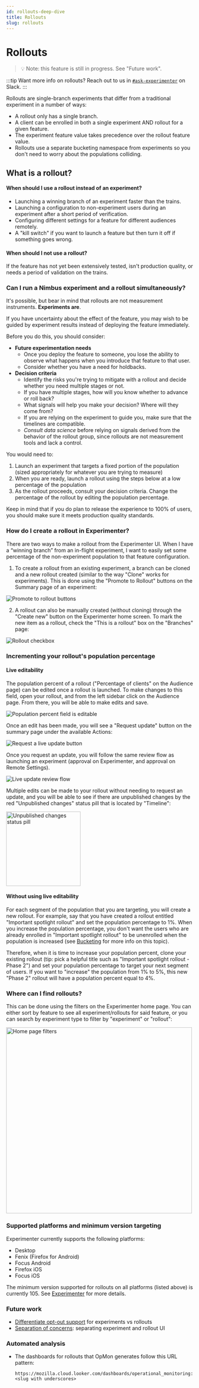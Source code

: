 ```yaml
---
id: rollouts-deep-dive
title: Rollouts
slug: rollouts
---
```


# Rollouts

> 💡  Note: this feature is still in progress. See "Future work".

:::tip
Want more info on rollouts?
Reach out to us in [`#ask-experimenter`](https://mozilla.slack.com/archives/CF94YGE03) on Slack. 
:::

Rollouts are single-branch experiments that differ from a traditional experiment in a number of ways: 
- A rollout only has a single branch.
- A client can be enrolled in both a single experiment AND rollout for a given feature.
- The experiment feature value takes precedence over the rollout feature value.
- Rollouts use a separate bucketing namespace from experiments so you don't need to worry about the populations colliding.

## What is a rollout?

#### When should I use a rollout instead of an experiment?

- Launching a winning branch of an experiment faster than the trains.
- Launching a configuration to non-experiment users during an experiment after a short period of verification.
- Configuring different settings for a feature for different audiences remotely.
- A "kill switch" if you want to launch a feature but then turn it off if something goes wrong.

#### When should I not use a rollout?

If the feature has not yet been extensively tested, isn't production quality, or needs a period of validation on the trains.

### Can I run a Nimbus experiment and a rollout simultaneously?

It's possible, but bear in mind that rollouts are not measurement instruments. **Experiments are**.

If you have uncertainty about the effect of the feature,
you may wish to be guided by experiment results instead of deploying the feature immediately.

Before you do this, you should consider:

- **Future experimentation needs**
   - Once you deploy the feature to someone, you lose the ability to observe what happens when you introduce that feature to that user.
   - Consider whether you have a need for holdbacks.
- **Decision criteria**
   - Identify the risks you're trying to mitigate with a rollout and decide whether you need multiple stages or not.
   - If you have multiple stages, how will you know whether to advance or roll back?
   - What signals will help you make your decision? Where will they come from?
   - If you are relying on the experiment to guide you, make sure that the timelines are compatible.
   - _Consult data science_ before relying on signals derived from the behavior of the rollout group, since rollouts are not measurement tools and lack a control.

You would need to:

1. Launch an experiment that targets a fixed portion of the population (sized appropriately for whatever you are trying to measure)
2. When you are ready, launch a rollout using the steps below at a low percentage of the population
3. As the rollout proceeds, consult your decision criteria. Change the percentage of the rollout by editing the population percentage.

Keep in mind that if you do plan to release the experience to 100% of users, you should make sure it meets production quality standards.

### How do I create a rollout in Experimenter?

There are two ways to make a rollout from the Experimenter UI. When I have a “winning branch” from an in-flight experiment, I want to easily set some percentage of the non-experiment population to that feature configuration. 

1. To create a rollout from an existing experiment, a branch can be cloned and a new rollout created (similar to the way "Clone" works for experiments). This is done using the "Promote to Rollout" buttons on the Summary page of an experiment:
<p/>
   <img title="Promote to rollout buttons" src="/img/deep-dives/promote-to-rollout-buttons.png" align="center"/>


2. A rollout can also be manually created (without cloning) through the "Create new" button on the Experimenter home screen. To mark the new item as a rollout, check the "This is a rollout" box on the "Branches" page:
<p/>
   <img title="Rollout checkbox" src="/img/deep-dives/rollout-checkbox.png" align="center"/>

### Incrementing your rollout's population percentage

#### Live editability

The population percent of a rollout ("Percentage of clients" on the Audience page) can be edited once a rollout is launched. To make changes to this field, open your rollout, and from the left sidebar click on the Audience page. From there, you will be able to make edits and save. 

   <img title="Population percent field is editable" src="/img/deep-dives/population-percent-editable.png"/>

Once an edit has been made, you will see a "Request update" button on the summary page under the available Actions:

   <img title="Request a live update button" src="/img/deep-dives/request-live-update.png"/> 
<p/>  

Once you request an update, you will follow the same review flow as launching an experiment (approval on Experimenter, and approval on Remote Settings).
<p/>
   <img title="Live update review flow" src="/img/deep-dives/live-update-review.png"/>

<p/>
Multiple edits can be made to your rollout without needing to request an update, and you will be able to see if there are unpublished changes by the red "Unpublished changes" status pill that is located by "Timeline":
<p/>
   <img title="Unpublished changes status pill" src="/img/deep-dives/unpublished-changes-pill.png" height="200"/>

#### Without using live editability

For each segment of the population that you are targeting, you will create a new rollout. For example, say that you have created a rollout entitled "Important spotlight rollout" and set the population percentage to 1%. When you increase the population percentage, you don't want the users who are already enrolled in "Important spotlight rollout" to be unenrolled when the population is increased (see [Bucketing](/bucketing) for more info on this topic). 

Therefore, when it is time to increase your population percent, clone your existing rollout (tip: pick a helpful title such as "Important spotlight rollout - Phase 2") and set your population percentage to target your next segment of users. If you want to "increase" the population from 1% to 5%, this new "Phase 2" rollout will have a population percent equal to 4%.

### Where can I find rollouts?

This can be done using the filters on the Experimenter home page. You can either sort by feature to see all experiment/rollouts for said feature, or you can search by experiment type to filter by "experiment" or "rollout": 

   <img title="Home page filters" src="/img/deep-dives/home-filters.png" height="500"/>


### Supported platforms and minimum version targeting

Experimenter currently supports the following platforms:

- Desktop
- Fenix (Firefox for Android)
- Focus Android
- Firefox iOS
- Focus iOS

The minimum version supported for rollouts on all platforms (listed above) is currently 105. See [Experimenter](https://github.com/mozilla/experimenter/blob/main/app/experimenter/experiments/constants.py#L370) for more details.

### Future work

- [Differentiate opt-out support](https://mozilla-hub.atlassian.net/browse/EXP-2554) for experiments vs rollouts
- [Separation of concerns](https://mozilla-hub.atlassian.net/browse/EXP-2566): separating experiment and rollout UI


### Automated analysis

- The dashboards for rollouts that OpMon generates follow this URL pattern:
  ```
  https://mozilla.cloud.looker.com/dashboards/operational_monitoring::<slug with underscores>
  ```
